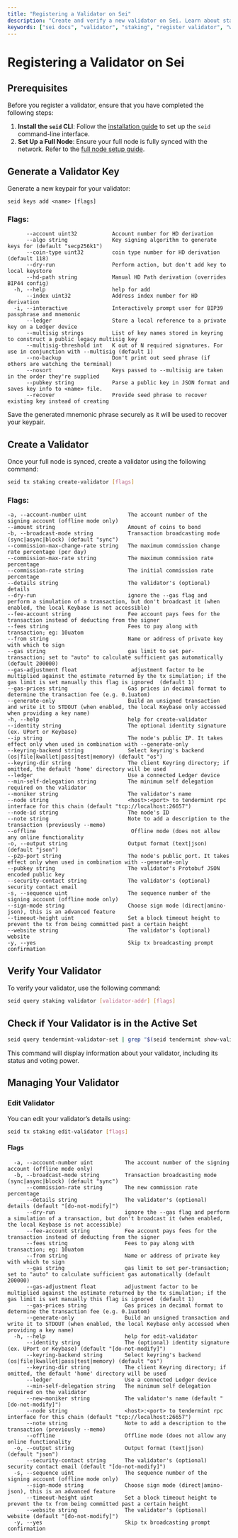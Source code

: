 ```yaml
---
title: "Registering a Validator on Sei"
description: "Create and verify a new validator on Sei. Learn about staking, self-bonding, and verifying your node in the active set."
keywords: ["sei docs", "validator", "staking", "register validator", "web3 docs"]
---
```


# Registering a Validator on Sei

## Prerequisites

Before you register a validator, ensure that you have completed the following steps:

1. **Install the `seid` CLI**: Follow the [installation guide](../dev-node/intro.mdx) to set up the `seid` command-line interface.
2. **Set Up a Full Node**: Ensure your full node is fully synced with the network. Refer to the [full node setup guide](../dev-node/intro.mdx).

## Generate a Validator Key

Generate a new keypair for your validator:

```shell
seid keys add <name> [flags]
```
### Flags:
```text
      --account uint32           Account number for HD derivation
      --algo string              Key signing algorithm to generate keys for (default "secp256k1")
      --coin-type uint32         coin type number for HD derivation (default 118)
      --dry-run                  Perform action, but don't add key to local keystore
      --hd-path string           Manual HD Path derivation (overrides BIP44 config)
  -h, --help                     help for add
      --index uint32             Address index number for HD derivation
  -i, --interactive              Interactively prompt user for BIP39 passphrase and mnemonic
      --ledger                   Store a local reference to a private key on a Ledger device
      --multisig strings         List of key names stored in keyring to construct a public legacy multisig key
      --multisig-threshold int   K out of N required signatures. For use in conjunction with --multisig (default 1)
      --no-backup                Don't print out seed phrase (if others are watching the terminal)
      --nosort                   Keys passed to --multisig are taken in the order they're supplied
      --pubkey string            Parse a public key in JSON format and saves key info to <name> file.
      --recover                  Provide seed phrase to recover existing key instead of creating

```
Save the generated mnemonic phrase securely as it will be used to recover your keypair.

## Create a Validator

Once your full node is synced, create a validator using the following command:

```bash
seid tx staking create-validator [flags]
```

### Flags:

```text
-a, --account-number uint             The account number of the signing account (offline mode only)
--amount string                       Amount of coins to bond
-b, --broadcast-mode string           Transaction broadcasting mode (sync|async|block) (default "sync")
--commission-max-change-rate string   The maximum commission change rate percentage (per day)
--commission-max-rate string          The maximum commission rate percentage
--commission-rate string              The initial commission rate percentage
--details string                      The validator's (optional) details
--dry-run                             ignore the --gas flag and perform a simulation of a transaction, but don't broadcast it (when enabled, the local Keybase is not accessible)
--fee-account string                  Fee account pays fees for the transaction instead of deducting from the signer
--fees string                         Fees to pay along with transaction; eg: 10uatom
--from string                         Name or address of private key with which to sign
--gas string                          gas limit to set per-transaction; set to "auto" to calculate sufficient gas automatically (default 200000)
--gas-adjustment float                 adjustment factor to be multiplied against the estimate returned by the tx simulation; if the gas limit is set manually this flag is ignored  (default 1)
--gas-prices string                   Gas prices in decimal format to determine the transaction fee (e.g. 0.1uatom)
--generate-only                       Build an unsigned transaction and write it to STDOUT (when enabled, the local Keybase only accessed when providing a key name)
-h, --help                            help for create-validator
--identity string                     The optional identity signature (ex. UPort or Keybase)
--ip string                           The node's public IP. It takes effect only when used in combination with --generate-only
--keyring-backend string              Select keyring's backend (os|file|kwallet|pass|test|memory) (default "os")
--keyring-dir string                  The client Keyring directory; if omitted, the default 'home' directory will be used
--ledger                              Use a connected Ledger device
--min-self-delegation string          The minimum self delegation required on the validator
--moniker string                      The validator's name
--node string                         <host>:<port> to tendermint rpc interface for this chain (default "tcp://localhost:26657")
--node-id string                      The node's ID
--note string                         Note to add a description to the transaction (previously --memo)
--offline                              Offline mode (does not allow any online functionality
-o, --output string                   Output format (text|json) (default "json")
--p2p-port string                     The node's public port. It takes effect only when used in combination with --generate-only
--pubkey string                       The validator's Protobuf JSON encoded public key
--security-contact string             The validator's (optional) security contact email
-s, --sequence uint                   The sequence number of the signing account (offline mode only)
--sign-mode string                    Choose sign mode (direct|amino-json), this is an advanced feature
--timeout-height uint                 Set a block timeout height to prevent the tx from being committed past a certain height
--website string                      The validator's (optional) website
-y, --yes                             Skip tx broadcasting prompt confirmation
```

## Verify Your Validator

To verify your validator, use the following command:

```bash
seid query staking validator [validator-addr] [flags]
```

## Check if Your Validator is in the Active Set
```bash
seid query tendermint-validator-set | grep "$(seid tendermint show-validator | jq -r .key)"
````

This command will display information about your validator, including its status and voting power.

## Managing Your Validator

### Edit Validator

You can edit your validator’s details using:

```bash
seid tx staking edit-validator [flags]
```

#### Flags

```text
  -a, --account-number uint          The account number of the signing account (offline mode only)
  -b, --broadcast-mode string        Transaction broadcasting mode (sync|async|block) (default "sync")
      --commission-rate string       The new commission rate percentage
      --details string               The validator's (optional) details (default "[do-not-modify]")
      --dry-run                      ignore the --gas flag and perform a simulation of a transaction, but don't broadcast it (when enabled, the local Keybase is not accessible)
      --fee-account string           Fee account pays fees for the transaction instead of deducting from the signer
      --fees string                  Fees to pay along with transaction; eg: 10uatom
      --from string                  Name or address of private key with which to sign
      --gas string                   gas limit to set per-transaction; set to "auto" to calculate sufficient gas automatically (default 200000)
      --gas-adjustment float         adjustment factor to be multiplied against the estimate returned by the tx simulation; if the gas limit is set manually this flag is ignored  (default 1)
      --gas-prices string            Gas prices in decimal format to determine the transaction fee (e.g. 0.1uatom)
      --generate-only                Build an unsigned transaction and write it to STDOUT (when enabled, the local Keybase only accessed when providing a key name)
  -h, --help                         help for edit-validator
      --identity string              The (optional) identity signature (ex. UPort or Keybase) (default "[do-not-modify]")
      --keyring-backend string       Select keyring's backend (os|file|kwallet|pass|test|memory) (default "os")
      --keyring-dir string           The client Keyring directory; if omitted, the default 'home' directory will be used
      --ledger                       Use a connected Ledger device
      --min-self-delegation string   The minimum self delegation required on the validator
      --new-moniker string           The validator's name (default "[do-not-modify]")
      --node string                  <host>:<port> to tendermint rpc interface for this chain (default "tcp://localhost:26657")
      --note string                  Note to add a description to the transaction (previously --memo)
      --offline                      Offline mode (does not allow any online functionality
  -o, --output string                Output format (text|json) (default "json")
      --security-contact string      The validator's (optional) security contact email (default "[do-not-modify]")
  -s, --sequence uint                The sequence number of the signing account (offline mode only)
      --sign-mode string             Choose sign mode (direct|amino-json), this is an advanced feature
      --timeout-height uint          Set a block timeout height to prevent the tx from being committed past a certain height
      --website string               The validator's (optional) website (default "[do-not-modify]")
  -y, --yes                          Skip tx broadcasting prompt confirmation

```
